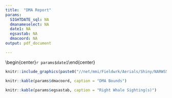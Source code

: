 ```yaml
---
title:  "DMA Report"
params:
  SIGHTDATE_sql: NA
  dmanameselect: NA
  date1: NA
  egsastab: NA
  dmacoord: NA
output: pdf_document

---
```

\vspace*{-10mm}
\begin{center}\LARGE`r params$SIGHTDATE_sql params$dmanameselect`\end{center}
\begin{center}\LARGE`r params$date1`\end{center}
\vspace*{-4mm}
```r

knitr::include_graphics(paste0("//net/mmi/Fieldwrk/Aerials/Shiny/NARWSS_shinyapp/",params$date1,"_dmamap.png"))

```
\vspace*{-8mm}
\begin{center}\normalsize Some text.\end{center}
\vspace*{-6mm}
\begin{center}\normalsize Some more text.\end{center}
\vspace*{-4mm}
```r
knitr::kable(params$dmacoord, caption = "DMA Bounds")
```
```r
knitr::kable(params$egsastab, caption = "Right Whale Sighting(s)")
```

